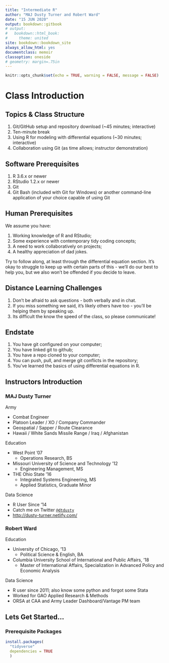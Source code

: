 ```yaml
---
title: "Intermediate R"
author: "MAJ Dusty Turner and Robert Ward"
date: "15 JUN 2020"
output: bookdown::gitbook
# output:
#   bookdown::html_book:
#     theme: united
site: bookdown::bookdown_site
always_allow_html: yes
documentclass: memoir
classoption: oneside
# geometry: margin=.75in
---
```


```r
knitr::opts_chunk$set(echo = TRUE, warning = FALSE, message = FALSE)
```

# Class Introduction

## Topics & Class Structure

1. Git/GitHub setup and repository download (~45 minutes; interactive)
2. Ten-minute break
3. Using R for modeling with differential equations (~30 minutes; interactive)
4. Collaboration using Git (as time allows; instructor demonstration)

## Software Prerequisites

1. R 3.6.x or newer
2. RStudio 1.2.x or newer
3. Git 
4. Git Bash (included with Git for Windows) or another command-line application of your choice capable of using Git

## Human Prerequisites

We assume you have:

1. Working knowledge of R and RStudio;
2. Some experience with contemporary tidy coding concepts;
3. A need to work collaboratively on projects;
4. A healthy appreciation of dad jokes.

Try to follow along, at least through the differential equation section. It's okay to struggle to keep up with certain parts of this - we'll do our best to help you, but we also won't be offended if you decide to leave.

## Distance Learning Challenges

1. Don't be afraid to ask questions - both verbally and in chat.
2. If you miss something we said, it's likely others have too - you'll be helping them by speaking up.
3. Its difficult the know the speed of the class, so please communicate!

## Endstate

1. You have git configured on your computer;
2. You have linked git to github;
3. You have a repo cloned to your computer;
4. You can push, pull, and merge git conflicts in the repository;
5. You've learned the basics of using differential equations in R.

## Instructors Introduction

### MAJ Dusty Turner

Army 

- Combat Engineer
- Platoon Leader / XO / Company Commander
- Geospatial / Sapper / Route Clearance
- Hawaii / White Sands Missile Range / Iraq / Afghanistan

Education

- West Point '07
  - Operations Research, BS
- Missouri University of Science and Technology '12
  - Engineering Management, MS
- THE Ohio State '16
  - Integrated Systems Engineering, MS
  - Applied Statistics, Graduate Minor

Data Science

- R User Since '14
- Catch me on Twitter [`@dtdusty`](http://www.twitter.com/dtdusty)
- <http://dusty-turner.netlify.com/>

### Robert Ward

Education

- University of Chicago, '13
  - Political Science & English, BA
- Columbia University School of International and Public Affairs, '18
  - Master of International Affairs, Specialization in Advanced Policy and Economic Analysis
  
Data Science

- R user since 2011; also know some python and forgot some Stata
- Worked for GAO Applied Research & Methods
- ORSA at CAA and Army Leader Dashboard/Vantage PM team


## Lets Get Started...

### Prerequisite Packages

```r
install.packages(
  "tidyverse"
  dependencies = TRUE
  )
```

